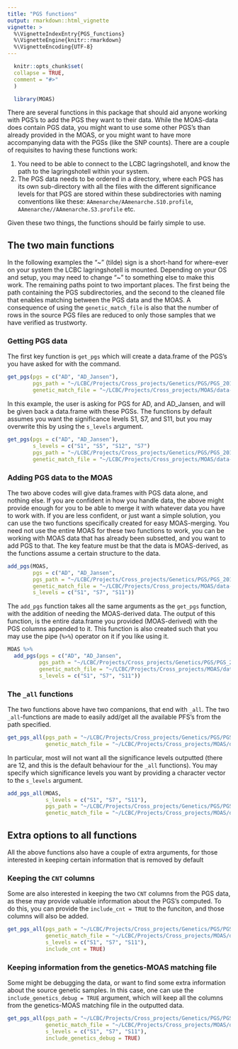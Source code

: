 ```yaml
---
title: "PGS functions"
output: rmarkdown::html_vignette
vignette: >
  %\VignetteIndexEntry{PGS_functions}
  %\VignetteEngine{knitr::rmarkdown}
  %\VignetteEncoding{UTF-8}
---
```


```r
  knitr::opts_chunk$set(
  collapse = TRUE,
  comment = "#>"
  )
```
  
```r
  library(MOAS)
```

There are several functions in this package that should aid anyone working with PGS's to add the PGS they want to their data. 
While the MOAS-data does contain PGS data, you might want to use some other PGS's than already provided in the MOAS, or you might want to have more accompanying data with the PGSs (like the SNP counts). 
There are a couple of requisites to having these functions work:  

1. You need to be able to connect to the LCBC lagringshotell, and know the path to the lagringshotell within your system.  
2. The PGS data needs to be ordered in a directory, where each PGS has its own sub-directory with all the files with the different significance levels for that PGS are stored within these subdirectories with naming conventions like these: `AAmenarche/AAmenarche.S10.profile`, `AAmenarche//AAmenarche.S3.profile` etc. 

Given these two things, the functions should be fairly simple to use.

## The two main functions

In the following examples the "~" (tilde) sign is a short-hand for where-ever on your system the LCBC lagringshotell is mounted. 
Depending on your OS and setup, you may need to change "~" to something else to make this work. 
The remaining paths point to two important places.
The first being the path containing the PGS subdirectories, and the second to the cleaned file that enables matching between the PGS data and the MOAS.
A consequence of using the `genetic_match_file` is also that the number of rows in the source PGS files are reduced to only those samples that we have verified as trustworty.

### Getting PGS data
The first key function is `get_pgs` which will create a data.frame of the PGS's you have asked for with the command.

```r
get_pgs(pgs = c("AD", "AD_Jansen"),
        pgs_path = "~/LCBC/Projects/Cross_projects/Genetics/PGS/PGS_20190618/PGS_wAPOE/",
        genetic_match_file = "~/LCBC/Projects/Cross_projects/MOAS/data-raw/DNA/gID_MOAS_match.tsv")
```

In this example, the user is asking for PGS for AD, and AD_Jansen, and will be given back a data.frame with these PGSs. 
The functions by default assumes you want the significance levels S1, S7, and S11, but you may overwrite this by using the `s_levels` argument.

```r
get_pgs(pgs = c("AD", "AD_Jansen"),
        s_levels = c("S1", "S5", "S12", "S7")
        pgs_path = "~/LCBC/Projects/Cross_projects/Genetics/PGS/PGS_20190618/PGS_wAPOE/",
        genetic_match_file = "~/LCBC/Projects/Cross_projects/MOAS/data-raw/DNA/gID_MOAS_match.tsv")
```


### Adding PGS data to the MOAS
The two above codes will give data.frames with PGS data alone, and nothing else. 
If you are confident in how you handle data, the above might provide enough for you to be able to merge it with whatever data you have to work with.
If you are less confident, or just want a simple solution, you can use the two functions specifically created for easy MOAS-merging. 
You need not use the entire MOAS for these two functions to work, you can be working with MOAS data that has already been subsetted, and you want to add PGS to that.
The key feature must be that the data is MOAS-derived, as the functions assume a certain structure to the data. 

```r
add_pgs(MOAS, 
        pgs = c("AD", "AD_Jansen",
        pgs_path = "~/LCBC/Projects/Cross_projects/Genetics/PGS/PGS_20190618/PGS_wAPOE/",
        genetic_match_file = "~/LCBC/Projects/Cross_projects/MOAS/data-raw/DNA/gID_MOAS_match.tsv",
        s_levels = c("S1", "S7", "S11"))      
```

The `add_pgs` function takes all the same arguments as the `get_pgs` function, with the addition of needing the MOAS-derived data. 
The output of this function, is the entire data.frame you provided (MOAS-derived) with the PGS columns appended to it.
This function is also created such that you may use the pipe (`%>%`) operator on it if you like using it.

```r
MOAS %>% 
  add_pgs(pgs = c("AD", "AD_Jansen",
          pgs_path = "~/LCBC/Projects/Cross_projects/Genetics/PGS/PGS_20190618/PGS_wAPOE/",
          genetic_match_file = "~/LCBC/Projects/Cross_projects/MOAS/data-raw/DNA/gID_MOAS_match.tsv",
          s_levels = c("S1", "S7", "S11"))      
```


### The `_all` functions
The two functions above have two companions, that end with `_all`. 
The two `_all`-functions are made to easily add/get all the available PFS's from the path specified.

```r
get_pgs_all(pgs_path = "~/LCBC/Projects/Cross_projects/Genetics/PGS/PGS_20190618/PGS_wAPOE/",
            genetic_match_file = "~/LCBC/Projects/Cross_projects/MOAS/data-raw/DNA/gID_MOAS_match.tsv")
```

In particular, most will not want all the significance levels outputted (there are 12, and this is the default behaviour for the `_all` functions).
You may specify which significance levels you want by providing a character vector to the `s_levels` argument.

```r
add_pgs_all(MOAS, 
            s_levels = c("S1", "S7", "S11"),
            pgs_path = "~/LCBC/Projects/Cross_projects/Genetics/PGS/PGS_20190618/PGS_wAPOE/",
            genetic_match_file = "~/LCBC/Projects/Cross_projects/MOAS/data-raw/DNA/gID_MOAS_match.tsv")
```


## Extra options to all functions
All the above functions also have a couple of extra arguments, for those interested in keeping certain information that is removed by default

### Keeping the `CNT` columns
Some are also interested in keeping the two `CNT` columns from the PGS data, as these may provide valuable information about the PGS's computed. 
To do this, you can provide the `include_cnt = TRUE` to the funciton, and those columns will also be added.

```r
get_pgs_all(pgs_path = "~/LCBC/Projects/Cross_projects/Genetics/PGS/PGS_20190618/PGS_wAPOE/",
            genetic_match_file = "~/LCBC/Projects/Cross_projects/MOAS/data-raw/DNA/gID_MOAS_match.tsv",
            s_levels = c("S1", "S7", "S11"),
            include_cnt = TRUE)
```

### Keeping information from the genetics-MOAS matching file
Some might be debugging the data, or want to find some extra information about the source genetic samples. 
In this case, one can use the `include_genetics_debug = TRUE` argument, which will keep all the columns from the genetics-MOAS matching file in the outputted data.

```r
get_pgs_all(pgs_path = "~/LCBC/Projects/Cross_projects/Genetics/PGS/PGS_20190618/PGS_wAPOE/",
            genetic_match_file = "~/LCBC/Projects/Cross_projects/MOAS/data-raw/DNA/gID_MOAS_match.tsv",
            s_levels = c("S1", "S7", "S11"),
            include_genetics_debug = TRUE)
```

